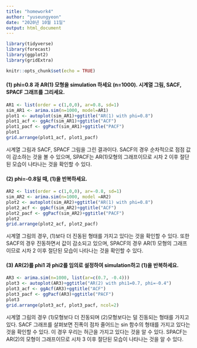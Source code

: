 ---
title: "homework4"
author: "yuseungyeon"
date: "2020년 10월 11일"
output: html_document
---
```{r library, warning=FALSE, message=FALSE}
library(tidyverse)
library(forecast)
library(ggplot2)
library(gridExtra)
```

```{r setup, include=FALSE}
knitr::opts_chunk$set(echo = TRUE)
```

#### (1) phi=0.8 과  AR(1) 모형을 simulation 하세요 (n=1000). 시계열 그림, SACF, SPACF 그래프를 그리세요. 
```{r num1}
AR1 <- list(order = c(1,0,0), ar=0.8, sd=1)
sim_AR1 <- arima.sim(n=1000, model=AR1)
plot1 <- autoplot(sim_AR1)+ggtitle("AR(1) with phi=0.8")
plot1_acf <- ggAcf(sim_AR1)+ggtitle("ACF")
plot1_pacf <- ggPacf(sim_AR1)+ggtitle("PACF")
plot1
grid.arrange(plot1_acf, plot1_pacf)
```

시계열 그림과 SACF, SPACF 그림을 그린 결과이다.
SACF의 경우 순차적으로 점점 값이 감소하는 것을 볼 수 있으며, SPACF는 AR(1)모형의 그래프이므로 시차 2 이후 절단된 모습이 나타나는 것을 확인할 수 있다.

#### (2) phi=-0.8일 때, (1)을 반복하세요. 
```{r num2}
AR2 <- list(order = c(1,0,0), ar=-0.8, sd=1)
sim_AR2 <- arima.sim(n=1000, model =AR2)
plot2 <- autoplot(sim_AR2)+ggtitle("AR(1) with phi=0.8")
plot2_acf <- ggAcf(sim_AR2)+ggtitle("ACF")
plot2_pacf <- ggPacf(sim_AR2)+ggtitle("PACF")
plot2
grid.arrange(plot2_acf, plot2_pacf)
```

시계열 그림의 경우, (1)보다 더 진동된 형태를 가지고 있다는 것을 확인할 수 있다.
또한 SACF의 경우 진동하면서 값이 감소되고 있으며, SPACF의 경우 AR(1) 모형의 그래프이므로 시차 2 이후 절단된 모습이 나타나는 것을 확인할 수 있다.

#### (3) AR(2)를 phi1 과 phi2를 임의로 설정하여 simulation하고 (1)을 반복하세요. 
```{r num3}
AR3 <- arima.sim(n=1000, list(ar=c(0.7, -0.4)))
plot3 <- autoplot(AR3)+ggtitle("AR(2) with phi1=0.7, phi=-0.4")
plot3_acf <- ggAcf(AR3)+ggtitle("ACF")
plot3_pacf <- ggPacf(AR3)+ggtitle("PACF")
plot3
grid.arrange(plot3_acf, plot3_pacf, ncol=2)
```

시계열 그림의 경우 (1)모형보다 더 진동되며 (2)모형보다는 덜 진동되는 형태를 가지고 있다.
SACF 그래프를 살펴보면 진폭이 점차 줄어드는 sin 함수의 형태를 가지고 있다는 것을 확인할 수 있다. 이 경우 우리는 허근을 가지고 있다는 것을 알 수 있다.
SPACF는 AR(2)의 모형이 그래프이므로 시차 3 이후 절단된 모습이 나타나는 것을 알 수 있다.